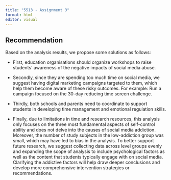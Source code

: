 ```yaml
---
title: "5513 - Assignment 3"
format: html
editor: visual
---
```


## Recommendation

Based on the analysis results, we propose some solutions as follows:

- First, education organisations should organize workshops to raise students' awareness of the negative impacts of social media abuse. 

- Secondly, since they are spending too much time on social media, we suggest having digital marketing campaigns targeted to them, which help them become aware of these risky outcomes. For example: Run a campaign focused on the 30-day reducing time screen challenge.

- Thirdly, both schools and parents need to coordinate to support students in developing time management and emotional regulation skills.

- Finally, due to limitations in time and research resources, this analysis only focuses on the three most fundamental aspects of self-control ability and does not delve into the causes of social media addiction. Moreover, the number of study subjects in the low-addiction group was small, which may have led to bias in the analysis. To better support future research, we suggest collecting data across level groups evenly and expanding the scope of analysis to include psychological factors as well as the content that students typically engage with on social media. Clarifying the addictive factors will help draw deeper conclusions and develop more comprehensive intervention strategies or recommendations.